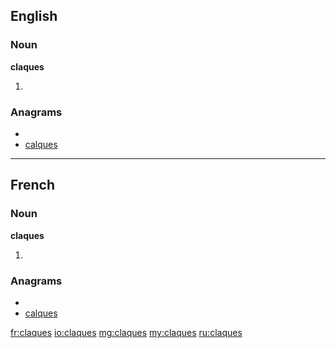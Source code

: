 ==English==

===Noun===
'''claques'''

# {{plural of|[[claque]]}}

===Anagrams===
* {{alphagram|acelqsu}}
* [[calques#English|calques]]


----

==French==
===Noun===
'''claques'''
#{{plural of|claque|lang=fr}}

===Anagrams===
* {{alphagram|acelqsu}}
* [[calques#French|calques]]

[[fr:claques]]
[[io:claques]]
[[mg:claques]]
[[my:claques]]
[[ru:claques]]